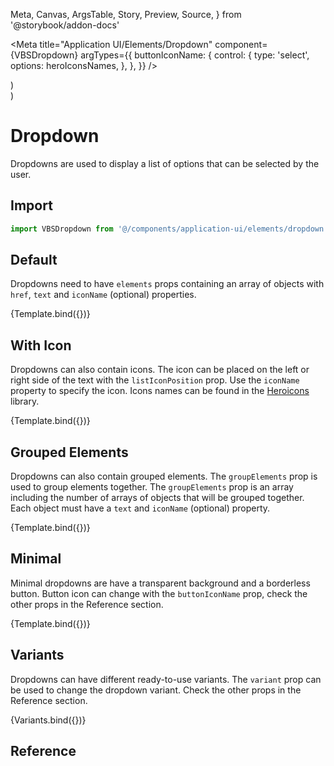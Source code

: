   Meta,
  Canvas,
  ArgsTable,
  Story,
  Preview,
  Source,
} from '@storybook/addon-docs'

<Meta
  title="Application UI/Elements/Dropdown"
  component={VBSDropdown}
  argTypes={{
    buttonIconName: {
      control: {
        type: 'select',
        options: heroIconsNames,
      },
    },
  }}
/>

  <div
    style={{ minHeight: '280px' }}
    className="bg-slate-100 flex justify-center"
  >
    <VBSDropdown {...args} />
  </div>
)

  <div style={{ minHeight: '240px' }}>
    <div style={{ maxWidth: '440px' }} className="flex gap-2 flex-wrap mx-auto">
      <VBSDropdown {...args} />
      <VBSDropdown {...args} variant="secondary" />
      <VBSDropdown {...args} variant="success" />
      <VBSDropdown {...args} variant="danger" />
      <VBSDropdown {...args} variant="warning" />
      <VBSDropdown {...args} variant="info" />
      <VBSDropdown {...args} variant="light" />
      <VBSDropdown {...args} variant="dark" />
    </div>
  </div>
)

# Dropdown

Dropdowns are used to display a list of options that can be selected by the user.

## Import

```js
import VBSDropdown from '@/components/application-ui/elements/dropdown'
```

## Default

Dropdowns need to have `elements` props containing an array of objects with `href`, `text` and `iconName` (optional) properties.

<Canvas>
  <Story
    name="Default"
    args={{
      elements: [{ text: 'Link 1' }, { text: 'Link 2' }, { text: 'Link 3' }],
      buttonText: 'Dropdown',
    }}
  >
    {Template.bind({})}
  </Story>
</Canvas>

## With Icon

Dropdowns can also contain icons. The icon can be placed on the left or right side of the text with the `listIconPosition` prop. Use the `iconName` property to specify the icon. Icons names can be found in the [Heroicons](https://heroicons.com/) library.

<Canvas>
  <Story
    name="With Icon"
    args={{
      elements: [
        { text: 'Link 1', iconName: 'academic-cap', href: '#' },
        { text: 'Link 2', iconName: 'adjustments-vertical', href: '#' },
        { text: 'Link 3', iconName: 'arrow-up-tray', href: '#' },
      ],
      buttonText: 'Dropdown',
    }}
  >
    {Template.bind({})}
  </Story>
</Canvas>

## Grouped Elements

Dropdowns can also contain grouped elements. The `groupElements` prop is used to group elements together. The `groupElements` prop is an array including the number of arrays of objects that will be grouped together. Each object must have a `text` and `iconName` (optional) property.

<Canvas>
  <Story
    name="Grouped Elements"
    args={{
      groupElements: [
        [
          { text: 'Link 1', iconName: 'academic-cap', href: '#' },
          { text: 'Link 2', iconName: 'adjustments-vertical', href: '#' },
          { text: 'Link 3', iconName: 'arrow-up-tray', href: '#' },
        ],
        [
          { text: 'Link 1', iconName: 'arrow-trending-down', href: '#' },
          { text: 'Link 2', iconName: 'arrows-right-left', href: '#' },
        ],
      ],
      buttonText: 'Dropdown',
    }}
  >
    {Template.bind({})}
  </Story>
</Canvas>

## Minimal

Minimal dropdowns are have a transparent background and a borderless button. Button icon can change with the `buttonIconName` prop, check the other props in the Reference section.

<Canvas>
  <Story
    name="Minimal"
    args={{
      elements: [
        { text: 'Link 1', iconName: 'academic-cap', href: '#' },
        { text: 'Link 2', iconName: 'adjustments-vertical', href: '#' },
        { text: 'Link 3', iconName: 'arrow-up-tray', href: '#' },
      ],
      buttonText: 'Dropdown',
      variant: 'light',
      minimal: true,
    }}
  >
    {Template.bind({})}
  </Story>
</Canvas>

## Variants

Dropdowns can have different ready-to-use variants. The `variant` prop can be used to change the dropdown variant. Check the other props in the Reference section.

<Canvas>
  <Story
    name="Variants"
    args={{
      elements: [
        { text: 'Link 1', iconName: 'academic-cap', href: '#' },
        { text: 'Link 2', iconName: 'adjustments-vertical', href: '#' },
        { text: 'Link 3', iconName: 'arrow-up-tray', href: '#' },
      ],
      buttonText: 'Dropdown',
    }}
  >
    {Variants.bind({})}
  </Story>
</Canvas>

## Reference

<ArgsTable of={VBSDropdown} id="args-table" />
